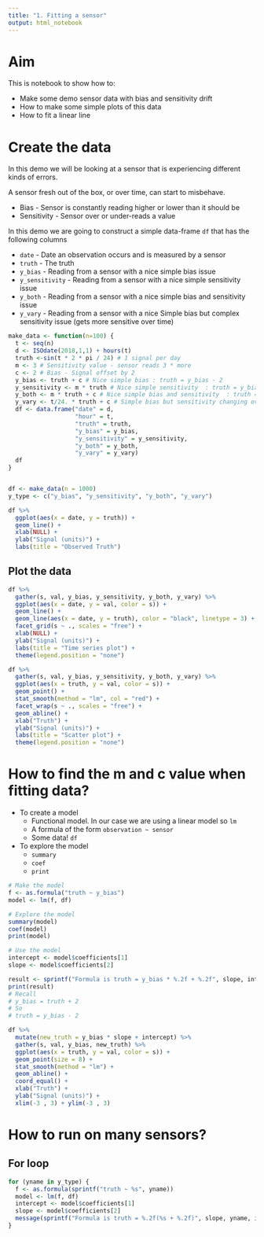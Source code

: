 ```yaml
---
title: "1. Fitting a sensor"
output: html_notebook
---
```


# Aim

This is notebook to show how to:

* Make some demo sensor data with bias and sensitivity drift
* How to make some simple plots of this data
* How to fit a linear line

# Create the data

In this demo we will be looking at a sensor that is experiencing different kinds of errors.

A sensor fresh out of the box, or over time, can start to misbehave.

* Bias - Sensor is constantly reading higher or lower than it should be
* Sensitivity - Sensor over or under-reads a value

In this demo we are going to construct a simple data-frame `df` that has the following columns

* `date` - Date an observation occurs and is measured by a sensor
* `truth` - The truth
* `y_bias` - Reading from a sensor with a nice simple bias issue
* `y_sensitivity ` - Reading from a sensor with a nice simple sensitivity issue
* `y_both` - Reading from a sensor with a nice simple bias and sensitivity issue
* `y_vary` - Reading from a sensor with a nice Simple bias but complex sensitivity issue (gets more sensitive over time)

```r
make_data <- function(n=100) {
  t <- seq(n)
  d <- ISOdate(2018,1,1) + hours(t)
  truth <-sin(t * 2 * pi / 24) # 1 signal per day
  m <- 3 # Sensitivity value - sensor reads 3 * more
  c <- 2 # Bias - Signal offset by 2
  y_bias <- truth + c # Nice simple bias : truth = y_bias - 2
  y_sensitivity <- m * truth # Nice simple sensitivity  : truth = y_bias / 3
  y_both <- m * truth + c # Nice simple bias and sensitivity  : truth = (y_bias - 2) / 3
  y_vary <- t/24. * truth + c # Simple bias but sensitivity changing over time  : truth = (y_bias - 2) * 24 / t
  df <- data.frame("date" = d,
                   "hour" = t, 
                   "truth" = truth, 
                   "y_bias" = y_bias, 
                   "y_sensitivity" = y_sensitivity, 
                   "y_both" = y_both,
                   "y_vary" = y_vary)
  df
}


df <- make_data(n = 1000)
y_type <- c("y_bias", "y_sensitivity", "y_both", "y_vary")

df %>% 
  ggplot(aes(x = date, y = truth)) +
  geom_line() +
  xlab(NULL) +
  ylab("Signal (units)") +
  labs(title = "Observed Truth")
```

## Plot the data
```r
df %>% 
  gather(s, val, y_bias, y_sensitivity, y_both, y_vary) %>%
  ggplot(aes(x = date, y = val, color = s)) +
  geom_line() +
  geom_line(aes(x = date, y = truth), color = "black", linetype = 3) +
  facet_grid(s ~ ., scales = "free") +
  xlab(NULL) +
  ylab("Signal (units)") +
  labs(title = "Time series plot") +
  theme(legend.position = "none")

df %>% 
  gather(s, val, y_bias, y_sensitivity, y_both, y_vary) %>%
  ggplot(aes(x = truth, y = val, color = s)) +
  geom_point() +
  stat_smooth(method = "lm", col = "red") +
  facet_wrap(s ~ ., scales = "free") + 
  geom_abline() +
  xlab("Truth") +
  ylab("Signal (units)") +
  labs(title = "Scatter plot") +
  theme(legend.position = "none")
```

# How to find the m and c value when fitting data?

* To create a model 
    * Functional model.  In our case we are using a linear model so `lm`
    * A formula of the form `observation ~ sensor`
    * Some data! `df`
    
* To explore the model
    * `summary`
    * `coef`
    * `print`
    
```r
# Make the model
f <- as.formula("truth ~ y_bias")
model <- lm(f, df)

# Explore the model
summary(model)
coef(model)
print(model)

# Use the model
intercept <- model$coefficients[1]
slope <- model$coefficients[2]

result <- sprintf("Formula is truth = y_bias * %.2f + %.2f", slope, intercept)
print(result)
# Recall
# y_bias = truth + 2
# So
# truth = y_bias - 2

df %>% 
  mutate(new_truth = y_bias * slope + intercept) %>%
  gather(s, val, y_bias, new_truth) %>%
  ggplot(aes(x = truth, y = val, color = s)) +
  geom_point(size = 8) +
  stat_smooth(method = "lm") +
  geom_abline() +
  coord_equal() +
  xlab("Truth") +
  ylab("Signal (units)") +
  xlim(-3 , 3) + ylim(-3 , 3)
```

# How to run on many sensors?

## For loop
```r
for (yname in y_type) {
  f <- as.formula(sprintf("truth ~ %s", yname))
  model <- lm(f, df)
  intercept <- model$coefficients[1]
  slope <- model$coefficients[2]
  message(sprintf("Formula is truth = %.2f(%s + %.2f)", slope, yname, intercept))
}
```
